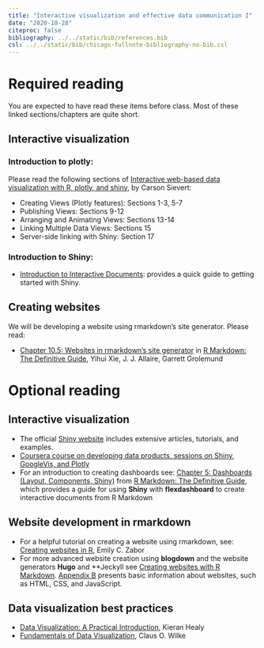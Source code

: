 ```yaml
---
title: "Interactive visualization and effective data communication I"
date: "2020-10-28"
citeproc: false
bibliography: ../../static/bib/references.bib
csl: ../../static/bib/chicago-fullnote-bibliography-no-bib.csl
---
```


# Required reading

You are expected to have read these items before class. Most of these linked sections/chapters are quite short.

## Interactive visualization

### Introduction to plotly: 
Please read the following sections of [Interactive web-based data visualization with R, plotly, and shiny](https://plotly-r.com/index.html), by Carson Sievert:

- Creating Views (Plotly features): Sections 1-3, 5-7
- Publishing Views: Sections 9-12
- Arranging and Animating Views: Sections 13-14
- Linking Multiple Data Views: Sections 15
- Server-side linking with Shiny: Section 17

### Introduction to Shiny: 

- [Introduction to Interactive Documents](https://shiny.rstudio.com/articles/interactive-docs.html): provides a quick guide to getting started with Shiny.
  
## Creating websites
We will be developing a website using rmarkdown's site generator. Please read:

- [Chapter 10.5: Websites in rmarkdown’s site generator](https://bookdown.org/yihui/rmarkdown/rmarkdown-site.html) in [R Markdown: The Definitive Guide](https://bookdown.org/yihui/rmarkdown/), Yihui Xie, J. J. Allaire, Garrett Grolemund

# Optional reading

## Interactive visualization
- The official [Shiny website](http://shiny.rstudio.com) includes extensive articles, tutorials, and examples.
- [Coursera course on developing data products, sessions on Shiny, GoogleVis, and Plotly](https://www.coursera.org/lecture/data-products/shiny-1-1-xgyMn)
- For an introduction to creating dashboards see: [Chapter 5: Dashboards (Layout, Components, Shiny)](https://bookdown.org/yihui/rmarkdown/dashboards.html) from [R Markdown: The Definitive Guide](https://bookdown.org/yihui/rmarkdown/), which provides a guide for using **Shiny** with **flexdashboard** to create interactive documents from R Markdown

## Website development in rmarkdown
- For a helpful tutorial on creating a website using rmarkdown, see: [Creating websites in R](https://www.emilyzabor.com/tutorials/rmarkdown_websites_tutorial.html), Emily C. Zabor   
- For more advanced website creation using **blogdown** and the website generators **Hugo** and **Jeckyll see [Creating websites with R Markdown](https://bookdown.org/yihui/blogdown/). [Appendix B](https://bookdown.org/yihui/blogdown/website-basics.html#website-basics) presents basic information about websites, such as HTML, CSS, and JavaScript.

## Data visualization best practices
- [Data Visualization: A Practical Introduction](https://kieranhealy.org/publications/dataviz/), Kieran Healy
- [Fundamentals of Data Visualization](https://serialmentor.com/dataviz/), Claus O. Wilke
